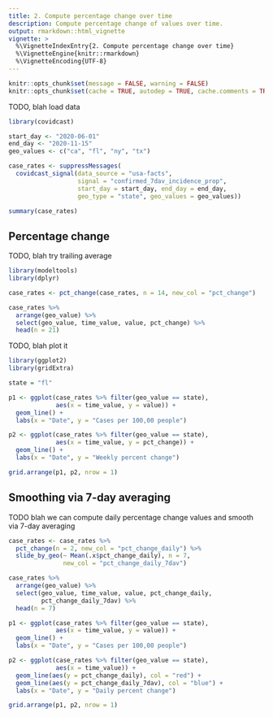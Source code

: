 ```yaml
---
title: 2. Compute percentage change over time
description: Compute percentage change of values over time.
output: rmarkdown::html_vignette
vignette: >
  %\VignetteIndexEntry{2. Compute percentage change over time}
  %\VignetteEngine{knitr::rmarkdown}
  %\VignetteEncoding{UTF-8}
---
```


```r
knitr::opts_chunk$set(message = FALSE, warning = FALSE)
knitr::opts_chunk$set(cache = TRUE, autodep = TRUE, cache.comments = TRUE)
```

TODO, blah load data

```r
library(covidcast)

start_day <- "2020-06-01"
end_day <- "2020-11-15"
geo_values <- c("ca", "fl", "ny", "tx")

case_rates <- suppressMessages(
  covidcast_signal(data_source = "usa-facts", 
                   signal = "confirmed_7dav_incidence_prop",
                   start_day = start_day, end_day = end_day, 
                   geo_type = "state", geo_values = geo_values))

summary(case_rates)
```

## Percentage change

TODO, blah try trailing average

```r
library(modeltools)
library(dplyr)

case_rates <- pct_change(case_rates, n = 14, new_col = "pct_change")

case_rates %>% 
  arrange(geo_value) %>% 
  select(geo_value, time_value, value, pct_change) %>%
  head(n = 21)
```

TODO, blah plot it

```r
library(ggplot2)
library(gridExtra)

state = "fl"

p1 <- ggplot(case_rates %>% filter(geo_value == state),
             aes(x = time_value, y = value)) +
  geom_line() + 
  labs(x = "Date", y = "Cases per 100,00 people") 

p2 <- ggplot(case_rates %>% filter(geo_value == state),
             aes(x = time_value, y = pct_change)) +
  geom_line() + 
  labs(x = "Date", y = "Weekly percent change") 

grid.arrange(p1, p2, nrow = 1)
```

## Smoothing via 7-day averaging

TODO blah we can compute daily percentage change values and smooth via 7-day
averaging

```r
case_rates <- case_rates %>%
  pct_change(n = 2, new_col = "pct_change_daily") %>%
  slide_by_geo(~ Mean(.x$pct_change_daily), n = 7, 
               new_col = "pct_change_daily_7dav")

case_rates %>% 
  arrange(geo_value) %>% 
  select(geo_value, time_value, value, pct_change_daily, 
         pct_change_daily_7dav) %>%
  head(n = 7)

p1 <- ggplot(case_rates %>% filter(geo_value == state),
             aes(x = time_value, y = value)) +
  geom_line() + 
  labs(x = "Date", y = "Cases per 100,00 people") 

p2 <- ggplot(case_rates %>% filter(geo_value == state),
             aes(x = time_value)) +
  geom_line(aes(y = pct_change_daily), col = "red") + 
  geom_line(aes(y = pct_change_daily_7dav), col = "blue") + 
  labs(x = "Date", y = "Daily percent change") 

grid.arrange(p1, p2, nrow = 1)
```
